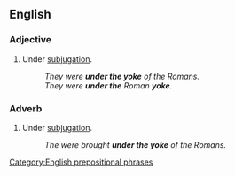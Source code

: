 ==English==

===Adjective===
{{en-adj|head=[[under]] [[the]] [[yoke]]|-}}

# {{idiomatic}} Under [[subjugation]].
#: ''They were '''under the yoke''' of the Romans.''
#: ''They were '''under the''' Roman '''yoke'''.''

===Adverb===
{{en-adv|head=[[under]] [[the]] [[yoke]]|-}}

# {{idiomatic}} Under [[subjugation]].
#: ''The were brought '''under the yoke''' of the Romans.''

[[Category:English prepositional phrases]]